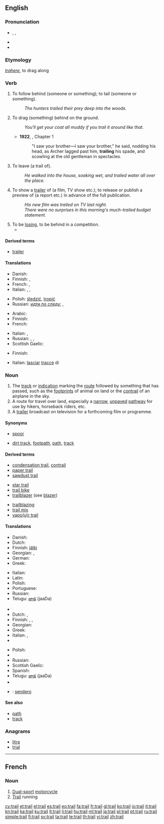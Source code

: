 ==English==
{{wikipedia|dab=trail (disambiguation)|trail}}

===Pronunciation===
* {{enPR|trāl}}, {{IPA|/treɪl/}}, {{X-SAMPA|/treIl/}}
* {{audio|En-us-trail.ogg|Audio (US)}}
* {{rhymes|eɪl}}

===Etymology===
{{etyl|la}} ''[[trahere]]'', to drag along

===Verb===
{{en-verb}}

# {{transitive}} To follow behind (someone or something); to tail (someone or something).
#: ''The hunters trailed their prey deep into the woods.''
# {{transitive}} To drag (something) behind on the ground.
#: ''You'll get your coat all muddy if you trail it around like that.''
#* '''1922''', {{w|Virginia Woolf}}, ''{{w|Jacob's Room}}'' Chapter 1
#*: "I saw your brother—I saw your brother," he said, nodding his head, as Archer lagged past him, '''trailing''' his spade, and scowling at the old gentleman in spectacles.
# {{transitive}} To leave (a trail of).
#: ''He walked into the house, soaking wet, and trailed water all over the place.''
# {{transitive}} To show a [[trailer]] of (a film, TV show etc.); to release or publish a preview of (a report etc.) in advance of the full publication.
#: ''His new film was trailed on TV last night.''
#: ''There were no surprises in this morning's much-trailed budget statement.''
# To be [[lose|losing]], to be behind in a competition.
#* {{quote-news
|year=2011
|date=December 29
|author=Keith Jackson
|title=SPL: Celtic 1 Rangers 0
|work=Daily Record
|url=http://www.dailyrecord.co.uk/football/spl/celtic/2011/12/29/spl-celtic-1-rangers-0-86908-23665738/
|page=
|passage=Neil Lennon and his players have, in almost no time at all, roared back from '''trailing''' Rangers by 15 points in November to ending the year two points clear.}}

====Derived terms====
<!--derived from the verb-->
* [[trailer]]

====Translations====
{{trans-top|follow behind}}
* Danish: {{t-|da|følge}}
* Finnish: {{t+|fi|seurata}}, {{t+|fi|jäljittää}}
* French: {{t+|fr|pister}}, {{t+|fr|suivre}}
* Italian: {{t-|it|pedinare}}, {{t+|it|seguire}}, {{t+|it|inseguire}}
{{trans-mid}}
* Polish: [[śledzić]], [[tropić]]
* Russian: [[идти по следу]]; {{t+|ru|выслеживать|tr=vysl'éživat'}} {{impf}}, {{t+|ru|выследить|tr=výsl'edit'}} {{pf.}}
{{trans-bottom}}

{{trans-top|drag behind}}
* Arabic: {{t-|ar|جر|alt=جرّ|tr=jarra|sc=Arab}}
* Finnish: {{t+|fi|raahata}}
* French: {{t+|fr|traîner}}
{{trans-mid}}
* Italian: {{t+|it|trascinare}}, {{t+|it|trainare}}
* Russian: {{t+|ru|тянуть|tr=tjanút'}}, {{t+|ru|волочить|tr=voločít'}}, {{t+|ru|тащить|tr=taščít'}}
* Scottish Gaelic: {{t-|gd|slaod|xs=Scottish Gaelic}}
{{trans-bottom}}

{{trans-top|leave (a trail of)}}
* Finnish: {{t-|fi|jättää jälkeensä}}
{{trans-mid}}
* Italian: [[lasciare|lasciar]] [[traccia|tracce]] di
{{trans-bottom}}

===Noun===
{{wikipedia|trail|trail (route)}}
{{en-noun}}

# The [[track]] or [[indication]] marking the [[route]] followed by something that has passed, such as the [[footprint]]s of animal on land or the [[contrail]] of an airplane in the sky.
# A route for travel over land, especially a [[narrow]], [[unpaved]] [[pathway]] for use by hikers, horseback riders, etc.
# A [[trailer]] broadcast on television for a forthcoming film or programme.

====Synonyms====
* {{sense|track of an animal}} [[spoor]]
* {{sense|route for travel over land}} [[dirt track]], [[footpath]], [[path]], [[track]]

====Derived terms====
{{rel-top3|Terms derived from ''trail'' (noun)}}
* [[condensation trail]], [[contrail]]
* [[paper trail]]
* [[sawdust trail]]
{{rel-mid3}}
* [[star trail]]
* [[trail bike]]
* [[trailblazer]] (see [[blazer]])
{{rel-mid3}}
* [[trailblazing]]
* [[trail mix]]
* [[vapour trail|vapo(u)r trail]]
{{rel-bottom}}

====Translations====
{{trans-top|track followed by a hunter}}
* Danish: {{t-|da|spor}}
* Dutch: {{t+|nl|spoor}}
* Finnish: [[jälki]]
* Georgian: {{t-|ka|ნაკვალევი|tr=nakvalevi|sc=Geor}}, {{t-|ka|კვალი|tr=kvali|sc=Geor}}
* German: {{t+|de|Spur|f}}
* Greek: {{t+|el|ίχνος|n|tr=íchnos|sc=Grek}}
{{trans-mid}}
* Italian: {{t+|it|traccia|f}}
* Latin: {{t-|la|vestigia|n|p|alt=vestīgia}}
* Polish: {{t+|pl|trop|m}}
* Portuguese: {{t+|pt|rasto|m}}
* Russian: {{t+|ru|след|m|tr=sl'ed}}
* Telugu: [[జాడ]] (jaaDa)
{{trans-bottom}}

{{trans-top|route for travel over land}}
* {{trreq|hy}}
* Dutch: {{t+|nl|route}}, {{t+|nl|pad|n}}
* Finnish: {{t+|fi|reitti}}, {{t-|fi|eräreitti}}, {{t+|fi|polku}}
* Georgian: {{t-|ka|ბილიკი|tr=biliki|sc=Geor}}
* Greek: {{t+|el|μονοπάτι|n|tr=monopáti|sc=Grek}}
* Italian: {{t+|it|sentiero|m}}, {{t+|it|pista|f}}
* {{trreq|ko}}
{{trans-mid}}
* Polish: {{t+|pl|ścieżka|f}}
* {{trreq|ro}}
* Russian: {{t+|ru|тропа|f|tr=tropá}}
* Scottish Gaelic: {{t-|gd|slighe|f|xs=Scottish Gaelic}}
* Spanish: {{t+|es|sendero|m}}
* Telugu: [[జాడ]] (jaaDa)
* {{trreq|tr}}
{{trans-bottom}}

{{checktrans}}
* {{ttbc|es}}: [[sendero]] {{m}}

====See also====
* [[path]]
* [[track]]

===Anagrams===
* [[litra#English|litra]]
* [[trial#English|trial]]

----

==French==

===Noun===
{{fr-noun|f}}

# [[dual-sport#English|Dual-sport]] [[motorcycle]]
# [[trail#English|Trail]] running

[[cy:trail]]
[[et:trail]]
[[el:trail]]
[[es:trail]]
[[eo:trail]]
[[fa:trail]]
[[fr:trail]]
[[gl:trail]]
[[ko:trail]]
[[io:trail]]
[[it:trail]]
[[kn:trail]]
[[ka:trail]]
[[ku:trail]]
[[lt:trail]]
[[li:trail]]
[[hu:trail]]
[[ml:trail]]
[[ja:trail]]
[[pl:trail]]
[[pt:trail]]
[[ru:trail]]
[[simple:trail]]
[[fi:trail]]
[[sv:trail]]
[[ta:trail]]
[[te:trail]]
[[th:trail]]
[[vi:trail]]
[[zh:trail]]